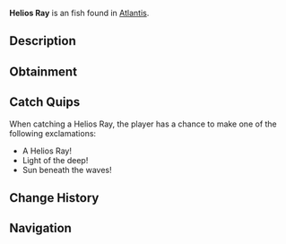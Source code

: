 {{FishInfobox
|image          = Helios Ray.png
|rarity         = Unusual
|sea            = First Sea
|location       = [[Atlantis]]
|sublocation    = 
|sources        = Fishing Rod
|radar_location = 
|xp             = 110
|weather        = Clear
|time           = Day
|season         = Summer
|bait           = Fish Head
|base_weight    = 6
|base_value     = 180
|weight_range   = 3
|base_chance    = 45
|base_resil     = 55
}}
'''Helios Ray''' is an {{Rarity|Unusual}} fish found in [[Atlantis]].

== Description ==
{{Description|These ray-like fish have skin that seems to capture and store sunlight, making them glow like miniature suns in the darker depths. Ancient texts suggest they once lit the streets of the sunken city.|Bestiary Entry}}

== Obtainment ==
{{Description|Sunken's Depth Pool|Bestiary Hint}}
{{Fish Availability|
Atlantis/Sunken Depths
|top_rods      = 
Champions Rod\73644.07\8262.98;
Ethereal Prism Rod\73349.73\14748.15;
Celestial Rod\72915.6\8368.94;
Rapid Rod\72228.31\10038.06;
Ice Warpers Rod\72056.65\8270.36;
Training Rod\64051.8\19086.24;
Flimsy Rod\47372.69\7768.82;
Fortune Rod\40597.4\8910.7;
Nocturnal Rod\44013.47\26391.81;
Leviathan's Fang Rod\69924.19\12326.4;
No-Life Rod\69447.78\10785.05;
Avalanche Rod\69129.34\7442.52;
Depthseeker Rod\68949.62\8308.15;
Seraphic Rod\68612.91\10655.4;
Verdant Shear Rod\63923.31\9065.86;
Challenger's Rod\62817.3\9755.35;
Rod Of The Forgotten Fang\62599.4\9721.51;
Zeus Rod\58353.85\9062.19;
Rod Of The Depths\56799.27\8820.77;
Blazebringer Rod\56595.3\8555.89;
Volcanic Rod\54779.59\6877.72;
Rod Of The Exalted One\53870.6\8907.48;
Trident Rod\49489.26\7680;
Free Spirit Rod\49255.79\7649.29;
Steady Rod\35348.77\4515.46
|recommended   = Ethereal Prism Rod
}}

== Catch Quips ==
When catching a Helios Ray, the player has a chance to make one of the following exclamations:
* A Helios Ray!
* Light of the deep!
* Sun beneath the waves!

== Change History ==
{{Change History|{{subst:Current Version}}}}

== Navigation ==
{{Fish Navbox|Atlantis}}